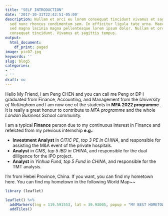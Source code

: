 ```yaml
---
title: "SELF INTRODUCTION"
date: '2017-10-31T22:42:51-05:00'
description: Nullam et orci eu lorem consequat tincidunt vivamus et sagittis magna
  sed nunc rhoncus condimentum sem. In efficitur ligula tate urna. Maecenas massa
  sed magna lacinia magna pellentesque lorem ipsum dolor. Nullam et orci eu lorem
  consequat tincidunt. Vivamus et sagittis tempus.
output:
  html_document:
    df_print: paged
image: pic07.jpg
keywords: ''
slug: blog5
categories:
- ''
- ''
draft: no
---
```


Hello My Friend, I am Peng CHEN and you can call me Peng or DP I graduated from Finance, Accounting, and Management from the *University of Nottingham* and I am now one of the students in **MFA 2022 programme** . It is really a great honour to contribute to *MFA programme* and the whole *London Business School* community.

I am a typical **Finance** person due to my continuous interest in Finance and refelcted from my previous internship **e.g.**:

* **Investment Analyst** in *CITIC PE*, *top 3 PE in CHINA*, and responsible for assisting the M&A event of the private hospitals. 
* **Analyst** in *CMS*, *top 5 IBD in CHINA*, and responsible for the dual dilligence for the IPO project.
* **Analyst** in *Yinhua Fund*, *top 5 Fund in CHINA*, and responsible for the TMT analysis.

I'm from Hebei Province, China. If you want, you can find my hometown here. You can find my hometown in the following World Map~~



```r

library (leaflet)
```


```r

leaflet() %>%
  addMarkers(lng = 119.591553, lat = 39.93005, popup = "MY BEST HOMETOWN")%>%
  addTiles()
```
